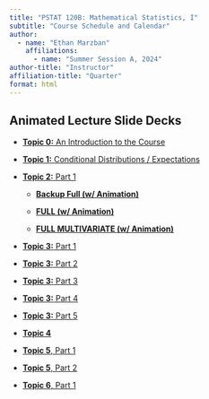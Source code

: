 ```yaml
---
title: "PSTAT 120B: Mathematical Statistics, I"
subtitle: "Course Schedule and Calendar"
author:
  - name: "Ethan Marzban"
    affiliations:
      - name: "Summer Session A, 2024"
author-title: "Instructor"
affiliation-title: "Quarter"
format: html
---
```



## Animated Lecture Slide Decks

-   <a href="../Files/Lectures/0_Why_Stats_animated.pdf" target="_blank">**Topic 0:** An Introduction to the Course </a>

-   <a href="../Files/Lectures/1_Cond_Expec_Dist_animated.pdf" target="_blank">**Topic 1:** Conditional Distributions / Expectations </a>

-   <a href="../Files/Lectures/Part_1_Animated.pdf" target="_blank">**Topic 2:** Part 1</a>

    -   <a href="../Files/Lectures/2_Transformations_Full.pdf" target="_blank">**Backup Full (w/ Animation)**</a>
    
    -   <a href="../Files/Lectures/2_Transformations.pdf" target="_blank">**FULL (w/ Animation)**</a>
    
    -   <a href="../Files/Lectures/2_Transformations_Multi_Animated.pdf" target="_blank">**FULL MULTIVARIATE (w/ Animation)**</a>
    
    
    
-   <a href="../Files/Lectures/3_Estimation_P1_Animated.pdf" target="_blank">**Topic 3:** Part 1</a>

-   <a href="../Files/Lectures/3_Estimation2_Animated.pdf" target="_blank">**Topic 3:** Part 2</a>

-   <a href="../Files/Lectures/3_Estimation3_Animated.pdf" target="_blank">**Topic 3:** Part 3</a>

-   <a href="../Files/Lectures/3_Estimation4_Animated.pdf" target="_blank">**Topic 3:** Part 4</a>

-   <a href="../Files/Lectures/3_Estimation5_Animated.pdf" target="_blank">**Topic 3:** Part 5</a>


-   <a href="../Files/Lectures/4_Sufficiency_Animated.pdf" target="_blank">**Topic 4**</a>


-   <a href="../Files/Lectures/5_ConfInt_Animated.pdf" target="_blank">**Topic 5**, Part 1</a>

-   <a href="../Files/Lectures/5_ConfInt_2_Animated.pdf" target="_blank">**Topic 5**, Part 2</a>



-   <a href="../Files/Lectures/6_Hypothesis_Testing_1_Animated.pdf" target="_blank">**Topic 6**, Part 1</a>